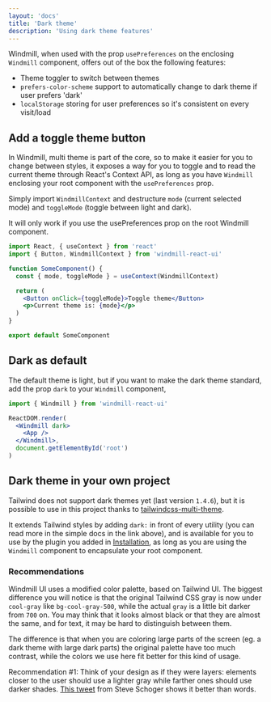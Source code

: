 ```yaml
---
layout: 'docs'
title: 'Dark theme'
description: 'Using dark theme features'
---
```



Windmill, when used with the prop `usePreferences` on the enclosing `Windmill` component, offers out of the box the following features:

- Theme toggler to switch between themes
- `prefers-color-scheme` support to automatically change to dark theme if user prefers 'dark'
- `localStorage` storing for user preferences so it's consistent on every visit/load

## Add a toggle theme button

In Windmill, multi theme is part of the core, so to make it easier for you to change between styles, it exposes a way for you to toggle and to read the current theme through React's Context API, as long as you have `Windmill` enclosing your root component with the `usePreferences` prop.

Simply import `WindmillContext` and destructure `mode` (current selected mode) and `toggleMode` (toggle between light and dark).

<Alert>It will only work if you use the usePreferences prop on the root Windmill component.</Alert>

```jsx title=SomeComponent.js
import React, { useContext } from 'react'
import { Button, WindmillContext } from 'windmill-react-ui'

function SomeComponent() {
  const { mode, toggleMode } = useContext(WindmillContext)

  return (
    <Button onClick={toggleMode}>Toggle theme</Button>
    <p>Current theme is: {mode}</p>
  )
}

export default SomeComponent
```

## Dark as default

The default theme is light, but if you want to make the dark theme standard, add the prop `dark` to your `Windmill` component,

```jsx title=App.js
import { Windmill } from 'windmill-react-ui'

ReactDOM.render(
  <Windmill dark>
    <App />
  </Windmill>,
  document.getElementById('root')
)
```

## Dark theme in your own project

Tailwind does not support dark themes yet (last version `1.4.6`), but it is possible to use in this project thanks to [tailwindcss-multi-theme](https://github.com/estevanmaito/tailwindcss-multi-theme/blob/master/README.md#-install).

It extends Tailwind styles by adding `dark:` in front of every utility (you can read more in the simple docs in the link above), and is available for you to use by the plugin you added in [Installation](installation), as long as you are using the `Windmill` component to encapsulate your root component.

### Recommendations

Windmill UI uses a modified color palette, based on Tailwind UI. The biggest difference you will notice is that the original Tailwind CSS gray is now under `cool-gray` like `bg-cool-gray-500`, while the actual `gray` is a little bit darker from `700` on. You may think that it looks almost black or that they are almost the same, and for text, it may be hard to distinguish between them.

The difference is that when you are coloring large parts of the screen (eg. a dark theme with large dark parts) the original palette have too much contrast, while the colors we use here fit better for this kind of usage.

Recommendation #1: Think of your design as if they were layers: elements closer to the user should use a lighter gray while farther ones should use darker shades. [This tweet](https://twitter.com/steveschoger/status/1151160261170126850/photo/1) from Steve Schoger shows it better than words.
